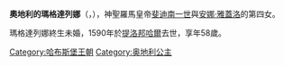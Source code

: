 {{Multiple issues|
{{Expand language|1=en|time=2020-11-27T08:50:58+00:00}}
{{Unreferenced|time=2020-11-27T08:50:58+00:00}}
}}
{{Infobox royalty
| name        = 奧地利的瑪格達列娜
| image       = Giuseppe Arcimboldi 004.jpg
| birth_date  = {{birth date|1532|8|14|df=y}}
| birth_place = [[因斯布魯克|因斯布魯克]]
| death_date  = {{Death date and age|1590|9|10|1532|8|14|df=y}}
| death_place = [[蒂罗尔州哈尔|提洛邦哈爾]]
| house       = [[哈布斯堡王朝|哈布斯堡王朝]]
| father      = [[斐迪南一世_(神圣罗马帝国)|斐迪南一世]]
| mother      = [[安娜·雅蓋洛|安娜·雅蓋洛]]
}}
'''奧地利的瑪格達列娜'''（{{lang-de|Magdalena von Österreich}}，{{bd|1532年|8月14日|1590年|9月10日}}），神聖羅馬皇帝[[斐迪南一世_(神圣罗马帝国)|斐迪南一世]]與[[安娜·雅蓋洛|安娜·雅蓋洛]]的第四女。

瑪格達列娜終生未婚，1590年於[[蒂罗尔州哈尔|提洛邦哈爾]]去世，享年58歲。

[[Category:哈布斯堡王朝|Category:哈布斯堡王朝]]
[[Category:奥地利公主|Category:奥地利公主]]